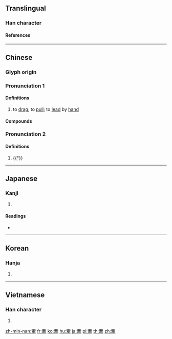 {{character info/new}}
{{also|牵}}
==Translingual==

===Han character===
{{Han char|rn=93|rad=牛|as=07|sn=11|four=00503|canj=YVBQ|ids=⿱⿻玄冖牛}}

====References====
{{Han ref|kx=0701.020|dkj=20025|dj=1114.110|hdz=31811.110|uh=727D}}

----

==Chinese==
{{zh-forms|s=牵}}

===Glyph origin===
{{Han etym}}

===Pronunciation 1===
{{zh-pron
|m=qiān
|c=hin1
|h=pfs=khiên
|md=
|mn=khan/khian
|mn_note=khan - vernacular; khian - literary
|w=
|mc=1
|oc=1
|cat=v
}}

====Definitions====
{{zh-hanzi}}

# to [[drag]]; to [[pull]]; to [[lead]] by [[hand]]

====Compounds====
{{zh-der|牽手|牽動|牽伸|牽掛|牽牛星|牽牛花|牽引|牽線|牽涉|牽連|牽制|牽扯|牽牛|了無牽掛|思惹情牽|意惹情牽|做牽頭|勾牽|利鎖名牽|割肚牽腸|牽腸掛肚|掛肚牽心|無牽無掛|牽就|掛肚牽腸|拘文牽俗|牽線搭橋|牽絲扳藤|牽引機|牽羊擔酒|牽亡陣|牽累|牽挺|牽亡歌|牽強附會|牽絲|擔酒牽羊|拉牽|牽牛拔樁|牽合|牽五掛四|掛牽|牽機藥|拘牽|牽裳|牽紅線|牽彩|牽腸割肚|牽鼻子|牽頭|牽豬哥|牽記|牽蘿補屋|牽肚掛腸|牽罟|牽纏|牽縈|牽絲娶婦|牽籐帶葉|牽牛織女|牽掣|牽強|牽引療法|牽三掛四|牽連犯|無所牽掛|牽合附會|牽亡|福業相牽|牽絲攀藤|牽馬|牽羊成禮|擎蒼牽黃|牽絆|肉袒牽羊|餼牽|魂牽夢縈|風牽|順手牽羊|纏牽|裡牽綿|繡幙牽絲}}

===Pronunciation 2===
{{zh-pron
|m=qiàn
|mc=2
|oc=n,2
|cat=v
}}

====Definitions====
{{zh-hanzi}}

# {{†}} {{zh-alt-form|縴|towrope for a boat}}

----

==Japanese==

===Kanji===
{{ja-kanji|grade=|rs=牛07}}

# {{defn|lang=ja|sort=牛07}}

====Readings====
* {{ja-readings|goon=[[けん]] (ken)|kanon=[[けん]] (ken)|kun=[[ひく]] (hiku)}}

----

==Korean==

===Hanja===
{{ko-hanja|hangeul=견|eumhun=|rv=gyeon|mr=kyŏn|y=kyen}}

# {{defn|lang=ko|sort=牛07}}

----

==Vietnamese==

===Han character===
{{vi-hantu|[[khiên]], [[khin]]|rs=牛07}}

# {{defn|lang=vi}}

[[zh-min-nan:牽]]
[[fr:牽]]
[[ko:牽]]
[[hu:牽]]
[[ja:牽]]
[[pl:牽]]
[[th:牽]]
[[zh:牽]]